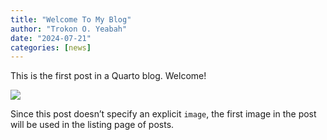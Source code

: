 ```yaml
---
title: "Welcome To My Blog"
author: "Trokon O. Yeabah"
date: "2024-07-21"
categories: [news]
---
```


This is the first post in a Quarto blog. Welcome!

![](thumbnail.jpg)

Since this post doesn't specify an explicit `image`, the first image in the post will be used in the listing page of posts.
